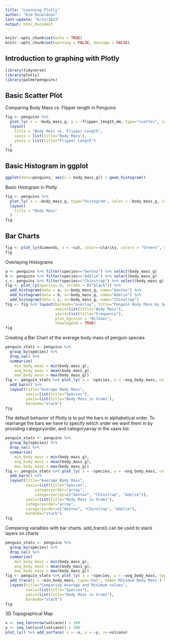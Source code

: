 ```yaml
---
title: "Learning Plotly"
author: "Kim Donaldson"
last-update: "6/12/2022"
output: html_document
---
```


```r
knitr::opts_chunk$set(echo = TRUE)
knitr::opts_chunk$set(warning = FALSE, message = FALSE)
```

## Introduction to graphing with Plotly

```r
library(tidyverse)
library(plotly)
library(palmerpenguins)

```
## Basic Scatter Plot
Comparing Body Mass vs. Flipper length in Penguins

```r
fig <- penguins %>%
  plot_ly( x = ~body_mass_g, y = ~flipper_length_mm, type="scatter", color = ~species) %>%
  layout(
    title = "Body Mass vs. Flipper Length",
    xaxis = list(title="Body Mass"),
    yaxis = list(title="Flipper Length")
  )
fig
```

## Basic Histogram in ggplot

```r
ggplot(data=penguins, aes(x = body_mass_g)) + geom_histogram()
```


Basic Histogram in Plotly
```r
fig <- penguins %>%
  plot_ly( x = ~body_mass_g, type="histogram", color = ~body_mass_g, colors=c(rgb(.8,0,0)), opacity=.5) %>% 
  layout(
    title = "Body Mass"
  )
fig
```



## Bar Charts
```r
fig <- plot_ly(diamonds, x = ~cut, color=~clarity, colors = "Greens", stroke = I("black"))
fig
```

Overlaying Histograms

```r
a <- penguins %>% filter(species=="Gentoo") %>% select(body_mass_g)
b <- penguins %>% filter(species=="Adelie") %>% select(body_mass_g)
c <- penguins %>% filter(species=="Chinstrap") %>% select(body_mass_g)
fig <- plot_ly(opacity=.6, stroke = I("black")) %>%
  add_histogram(data = a, x=~body_mass_g, name="Gentoo") %>%
  add_histogram(data = b, x=~body_mass_g, name="Adelie") %>%
  add_histogram(data = c, x=~body_mass_g, name="Chinstrap")
fig <- fig %>% layout(barmode="overlay", title="Penguin Body Mass by Species",
                      xaxis=list(title="Body Mass"),
                      yaxis=list(title="Frequency"),
                      plot_bgcolor = "#c7daec",
                      showlegend = TRUE)
fig
```

Creating a Bar Chart of the average body mass of penguin species

```r
penguin_stats <- penguins %>% 
  group_by(species) %>% 
  drop_na() %>%
  summarise(
    min_body_mass = min(body_mass_g),
    avg_body_mass = mean(body_mass_g),
    max_body_mass = max(body_mass_g))
fig <- penguin_stats %>% plot_ly( x = ~species, y = ~avg_body_mass, color = ~species) %>%
  add_bars() %>%
  layout(title="Average Body Mass",
         xaxis=list(title="Species"),
         yaxis=list(title="Body Mass in Grams"),
         barmode="stack")
fig
```

The default behavior of Plotly is to put the bars in alphabetical order. To rearrange the bars we have to specify which order we want them in by providing categoryorder, and categoryarray in the xaxis list:

```r
penguin_stats <- penguins %>% 
  group_by(species) %>% 
  drop_na() %>%
  summarise(
    min_body_mass = min(body_mass_g),
    avg_body_mass = mean(body_mass_g),
    max_body_mass = max(body_mass_g))
fig <- penguin_stats %>% plot_ly( x = ~species, y = ~avg_body_mass, color = ~species) %>%
  add_bars() %>%
  layout(title="Average Body Mass",
         xaxis=list(title="Species",
             categoryorder="array",
             categoryarray=c("Gentoo", "Chinstrap", "Adelie")),
         yaxis=list(title="Body Mass in Grams"),
         categoryorder="array",
         categoryorder=c("Gentoo", "Chinstrap", "Adelie"),
         barmode="stack")
fig
```


Comparing variables with bar charts. add_trace() can be used to stack layers on charts

```r
penguin_stats <- penguins %>% 
  group_by(species) %>% 
  drop_na() %>%
  summarise(
    min_body_mass = min(body_mass_g),
    avg_body_mass = mean(body_mass_g),
    max_body_mass = max(body_mass_g))
fig <- penguin_stats %>% plot_ly( x = ~species, y = ~avg_body_mass, type='bar', name="Average Body Mass") %>%
  add_trace(y = ~min_body_mass, type='bar', name='Minimum Body Mass') %>%
  layout(title="Comparing Average and Minimum values",
         xaxis=list(title="Species"),
         yaxis=list(title="Body Mass in Grams"),
         barmode="stack")
fig
```


3D Topographical Map

```r
x <- seq_len(nrow(volcano)) + 100
y <- seq_len(ncol(volcano)) + 500
plot_ly() %>% add_surface( x = ~x, y = ~y, z=~volcano)
```

